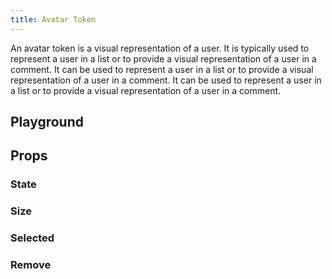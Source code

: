 ```yaml
---
title: Avatar Token
---
```



<Overview component="AvatarToken" />

An avatar token is a visual representation of a user. It is typically used to represent a user in a list or to provide a visual representation of a user in a comment. It can be used to represent a user in a list or to provide a visual representation of a user in a comment. It can be used to represent a user in a list or to provide a visual representation of a user in a comment.

## Playground

<Examples component="AvatarToken" />

## Props

<PropertyOverview component="AvatarToken" />

### State

<PropertyPreview component="AvatarToken" property="state" />

### Size

<PropertyPreview component="AvatarToken" property="size" />

### Selected

<PropertyPreview component="AvatarToken" property="selected?" />

### Remove

<PropertyPreview component="AvatarToken" property="❌ remove?" />
